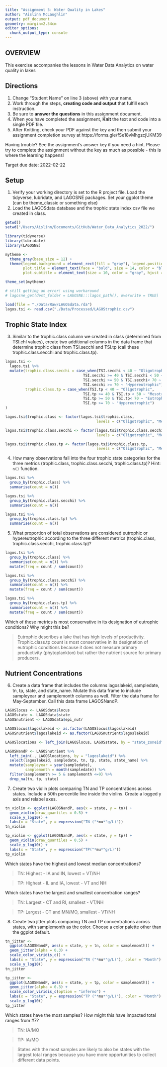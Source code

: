 ```yaml
---
title: "Assignment 5: Water Quality in Lakes"
author: "Aislinn McLaughlin"
output: pdf_document
geometry: margin=2.54cm
editor_options: 
  chunk_output_type: console
---
```


## OVERVIEW

This exercise accompanies the lessons in Water Data Analytics on water quality in lakes

## Directions
1. Change "Student Name" on line 3 (above) with your name.
2. Work through the steps, **creating code and output** that fulfill each instruction.
3. Be sure to **answer the questions** in this assignment document.
4. When you have completed the assignment, **Knit** the text and code into a single PDF file.
5. After Knitting, check your PDF against the key and then submit your assignment completion survey at https://forms.gle/fSe18vMhgzcjUKM39

Having trouble? See the assignment's answer key if you need a hint. Please try to complete the assignment without the key as much as possible - this is where the learning happens!

Target due date: 2022-02-22

## Setup

1. Verify your working directory is set to the R project file. Load the tidyverse, lubridate, and LAGOSNE packages. Set your ggplot theme (can be theme_classic or something else)
2. Load the LAGOSdata database and the trophic state index csv file we created in class.

```r

getwd()
setwd("/Users/Aislinn/Documents/GitHub/Water_Data_Analytics_2022/")

library(tidyverse)
library(lubridate)
library(LAGOSNE)

mytheme <-
  theme_gray(base_size = 12) +
  theme(legend.background = element_rect(fill = "gray"), legend.position = "bottom",
        plot.title = element_text(face = "bold", size = 14, color = "black", hjust = 0.5),
        plot.subtitle = element_text(size = 10, color = "gray", hjust = 0.5))

theme_set(mytheme)

# still getting an error! using workaround
# lagosne_get(dest_folder = LAGOSNE:::lagos_path(), overwrite = TRUE)

load(file = "./Data/Raw/LAGOSdata.rda")
lagos.tsi <- read.csv("./Data/Processed/LAGOStrophic.csv")


```

## Trophic State Index

3. Similar to the trophic.class column we created in class (determined from TSI.chl values), create two additional columns in the data frame that determine trophic class from TSI.secchi and TSI.tp (call these trophic.class.secchi and trophic.class.tp). 

```r

lagos.tsi <-
  lagos.tsi %>%
  mutate(trophic.class.secchi = case_when(TSI.secchi < 40 ~ "Oligotrophic",
                                   TSI.secchi >= 40 & TSI.secchi < 50 ~ "Mesotrophic",
                                   TSI.secchi >= 50 & TSI.secchi< 70 ~ "Eutrophic",
                                   TSI.secchi >= 70 ~ "Hypereutrophic"),
         trophic.class.tp = case_when(TSI.tp < 40 ~ "Oligotrophic",
                                   TSI.tp >= 40 & TSI.tp < 50 ~ "Mesotrophic",
                                   TSI.tp >= 50 & TSI.tp< 70 ~ "Eutrophic",
                                   TSI.tp >= 70 ~ "Hypereutrophic")
)

lagos.tsi$trophic.class <- factor(lagos.tsi$trophic.class, 
                                         levels = c("Oligotrophic", "Mesotrophic", "Eutrophic", "Hypereutrophic"))

lagos.tsi$trophic.class.secchi <- factor(lagos.tsi$trophic.class.secchi, 
                                         levels = c("Oligotrophic", "Mesotrophic", "Eutrophic", "Hypereutrophic"))

lagos.tsi$trophic.class.tp <- factor(lagos.tsi$trophic.class.tp, 
                                         levels = c("Oligotrophic", "Mesotrophic", "Eutrophic", "Hypereutrophic"))

```


4. How many observations fall into the four trophic state categories for the three metrics (trophic.class, trophic.class.secchi, trophic.class.tp)? Hint: `n()` function.

```r
lagos.tsi %>%
  group_by(trophic.class) %>%
  summarise(count = n())

lagos.tsi %>%
  group_by(trophic.class.secchi) %>%
  summarise(count = n())

lagos.tsi %>%
  group_by(trophic.class.tp) %>%
  summarise(count = n())

```

5. What proportion of total observations are considered eutrophic or hypereutrophic according to the three different metrics (trophic.class, trophic.class.secchi, trophic.class.tp)?

```r

lagos.tsi %>%
  group_by(trophic.class) %>%
  summarise(count = n()) %>%
  mutate(freq = count / sum(count))

lagos.tsi %>%
  group_by(trophic.class.secchi) %>%
  summarise(count = n()) %>%
  mutate(freq = count / sum(count))

lagos.tsi %>%
  group_by(trophic.class.tp) %>%
  summarise(count = n()) %>%
  mutate(freq = count / sum(count))

```

Which of these metrics is most conservative in its designation of eutrophic conditions? Why might this be?

> Eutrophic describes a lake that has high levels of productivity. Trophic.class.tp count is most conservative in its designation of eutrophic conditions because it does not measure primary productivity (phytoplankton) but rather the nutrient source for primary producers.


## Nutrient Concentrations

6. Create a data frame that includes the columns lagoslakeid, sampledate, tn, tp, state, and state_name. Mutate this data frame to include sampleyear and samplemonth columns as well. Filter the data frame for May-September. Call this data frame LAGOSNandP. 

```r

LAGOSlocus <- LAGOSdata$locus
LAGOSstate <- LAGOSdata$state
LAGOSnutrient <- LAGOSdata$epi_nutr

LAGOSlocus$lagoslakeid <- as.factor(LAGOSlocus$lagoslakeid)
LAGOSnutrient$lagoslakeid <- as.factor(LAGOSnutrient$lagoslakeid)

LAGOSlocations <- left_join(LAGOSlocus, LAGOSstate, by = "state_zoneid")

LAGOSNandP <- LAGOSnutrient %>%
  left_join(., LAGOSlocations, by = "lagoslakeid") %>%
  select(lagoslakeid, sampledate, tn, tp, state, state_name) %>%
  mutate(sampleyear = year(sampledate), 
         samplemonth = month(sampledate)) %>%
  filter(samplemonth >= 5 & samplemonth <=9) %>%
  drop_na(tn, tp, state)

```

7. Create two violin plots comparing TN and TP concentrations across states. Include a 50th percentile line inside the violins. Create a logged y axis and relabel axes.
```r

tn_violin <- ggplot(LAGOSNandP, aes(x = state, y = tn)) +
  geom_violin(draw_quantiles = 0.5) +
  scale_y_log10() +
  labs(x = "State", y = expression("TN ("*mu*"g/L)"))
tn_violin

tp_violin <- ggplot(LAGOSNandP, aes(x = state, y = tp)) +
  geom_violin(draw_quantiles = 0.5) +
  scale_y_log10() +
  labs(x = "State", y = expression("TP("*mu*"g/L)"))
tp_violin

```

Which states have the highest and lowest median concentrations?

> TN: Highest - IA and IN, lowest = VT/NH

> TP: Highest - IL and IA, lowest - VT and NH

Which states have the largest and smallest concentration ranges?

> TN: Largest - CT and RI, smallest - VT/NH

> TP: Largest - CT and MN/MO, smallest - VT/NH

8. Create two jitter plots comparing TN and TP concentrations across states, with samplemonth as the color. Choose a color palette other than the ggplot default.

```r

tn_jitter <-
  ggplot(LAGOSNandP, aes(x = state, y = tn, color = samplemonth)) +
  geom_jitter(alpha = 0.3) +
  scale_color_viridis_c() + 
  labs(x = "State", y = expression("TN ("*mu*"g/L)"), color = "Month") + 
  scale_y_log10()
tn_jitter

tp_jitter <-
  ggplot(LAGOSNandP, aes(x = state, y = tp, color = samplemonth)) +
  geom_jitter(alpha = 0.3) +
  scale_color_viridis_c(option = "inferno") +
  labs(x = "State", y = expression("TP ("*mu*"g/L)"), color = "Month") +
  scale_y_log10()
tp_jitter

```

Which states have the most samples? How might this have impacted total ranges from #7?

> TN: IA/MO

> TP: IA/MO

> States with the most samples are likely to also be states with the largest total ranges because you have more opportunities to collect different data points.



